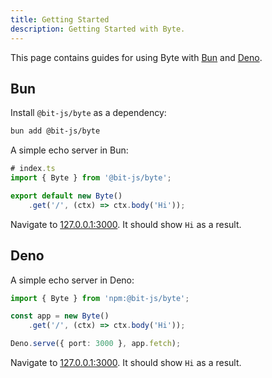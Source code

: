 ```yaml
---
title: Getting Started
description: Getting Started with Byte.
---
```


This page contains guides for using Byte with [Bun](#Bun) and [Deno](#Deno).

## Bun
Install `@bit-js/byte` as a dependency:
```bash
bun add @bit-js/byte
```

A simple echo server in Bun:
```ts
# index.ts
import { Byte } from '@bit-js/byte';

export default new Byte()
    .get('/', (ctx) => ctx.body('Hi'));
```

Navigate to [127.0.0.1:3000](http://127.0.0.1:3000). It should show `Hi` as a result.

## Deno
A simple echo server in Deno:
```ts
import { Byte } from 'npm:@bit-js/byte';

const app = new Byte()
    .get('/', (ctx) => ctx.body('Hi'));

Deno.serve({ port: 3000 }, app.fetch);
```

Navigate to [127.0.0.1:3000](http://127.0.0.1:3000). It should show `Hi` as a result.
